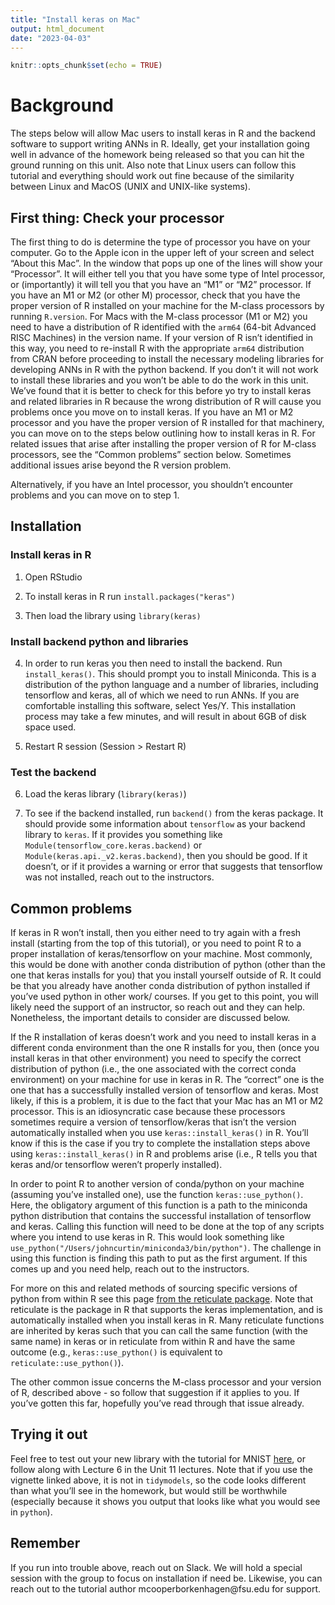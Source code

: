 ```yaml
---
title: "Install keras on Mac"
output: html_document
date: "2023-04-03"
---
```


```r
knitr::opts_chunk$set(echo = TRUE)
```

# Background
The steps below will allow Mac users to install keras in R and the backend software to support writing ANNs in R. Ideally, get your installation going well in advance of the homework being released so that you can hit the ground running on this unit. Also note that Linux users can follow this tutorial and everything should work out fine because of the similarity between Linux and MacOS (UNIX and UNIX-like systems).

## First thing: Check your processor
The first thing to do is determine the type of processor you have on your computer. Go to the Apple icon in the upper left of your screen and select "About this Mac". In the window that pops up one of the lines will show your "Processor". It will either tell you that you have some type of Intel processor, or (importantly) it will tell you that you have an "M1" or "M2" processor. If you have an M1 or M2 (or other M) processor, check that you have the proper version of R installed on your machine for the M-class processors by running `R.version`. For Macs with the M-class processor (M1 or M2) you need to have a distribution of R identified with the `arm64` (64-bit Advanced RISC Machines) in the version name. If your version of R isn't identified in this way, you need to re-install R with the appropriate `arm64` distribution from CRAN before proceeding to install the necessary modeling libraries for developing ANNs in R with the python backend. If you don't it will not work to install these libraries and you won't be able to do the work in this unit. We've found that it is better to check for this before yo try to install keras and related libraries in R because the wrong distribution of R will cause you problems once you move on to install keras. If you have an M1 or M2 processor and you have the proper version of R installed for that machinery, you can move on to the steps below outlining how to install keras in R. For related issues that arise after installing the proper version of R for M-class processors, see the "Common problems" section below. Sometimes additional issues arise beyond the R version problem.

Alternatively, if you have an Intel processor, you shouldn't encounter problems and you can move on to step 1.


## Installation
### Install keras in R
1. Open RStudio

2. To install keras in R run `install.packages("keras")`

3. Then load the library using `library(keras)`

### Install backend python and libraries
4. In order to run keras you then need to install the backend. Run `install_keras()`. This should prompt you to install Miniconda. This is a distribution of the python language and a number of libraries, including tensorflow and keras, all of which we need to run ANNs. If you are comfortable installing this software, select Yes/Y. This installation process may take a few minutes, and will result in about 6GB of disk space used.

5. Restart R session (Session > Restart R)

### Test the backend
6. Load the keras library (`library(keras)`)

7. To see if the backend installed, run `backend()` from the keras package. It should provide some information about `tensorflow` as your backend library to `keras`. If it provides you something like `Module(tensorflow_core.keras.backend)` or `Module(keras.api._v2.keras.backend)`, then you should be good. If it doesn't, or if it provides a warning or error that suggests that tensorflow was not installed, reach out to the instructors.

## Common problems
If keras in R won't install, then you either need to try again with a fresh install (starting from the top of this tutorial), or you need to point R to a proper installation of keras/tensorflow on your machine. Most commonly, this would be done with another conda distribution of python (other than the one that keras installs for you) that you install yourself outside of R. It could be that you already have another conda distribution of python installed if you've used python in other work/ courses. If you get to this point, you will likely need the support of an instructor, so reach out and they can help. Nonetheless, the important details to consider are discussed below.

If the R installation of keras doesn't work and you need to install keras in a different conda environment than the one R installs for you, then (once you install keras in that other environment) you need to specify the correct distribution of python (i.e., the one associated with the correct conda environment) on your machine for use in keras in R. The "correct" one is the one that has a successfully installed version of tensorflow and keras. Most likely, if this is a problem, it is due to the fact that your Mac has an M1 or M2 processor. This is an idiosyncratic case because these processors sometimes require a version of tensorflow/keras that isn't the version automatically installed when you use `keras::install_keras()` in R. You'll know if this is the case if you try to complete the installation steps above using `keras::install_keras()` in R and problems arise (i.e., R tells you that keras and/or tensorflow weren't properly installed).

In order to point R to another version of conda/python on your machine (assuming you've installed one), use the function `keras::use_python()`. Here, the obligatory argument of this function is a path to the miniconda python distribution that contains the successful installation of tensorflow and keras. Calling this function will need to be done at the top of any scripts where you intend to use keras in R. This would look something like `use_python("/Users/johncurtin/miniconda3/bin/python")`. The challenge in using this function is finding this path to put as the first argument. If this comes up and you need help, reach out to the instructors.

For more on this and related methods of sourcing specific versions of python from within R see this page [from the reticulate package](https://rstudio.github.io/reticulate/articles/versions.html). Note that reticulate is the package in R that supports the keras implementation, and is automatically installed when you install keras in R. Many reticulate functions are inherited by keras such that you can call the same function (with the same name) in keras or in reticulate from within R and have the same outcome (e.g., `keras::use_python()` is equivalent to `reticulate::use_python()`).

The other common issue concerns the M-class processor and your version of R, described above - so follow that suggestion if it applies to you. If you've gotten this far, hopefully you've read through that issue already.

## Trying it out
Feel free to test out your new library with the tutorial for MNIST [here](https://cran.r-project.org/web/packages/keras/vignettes/index.html), or follow along with Lecture 6 in the Unit 11 lectures. Note that if you use the vignette linked above, it is not in `tidymodels`, so the code looks different than what you'll see in the homework, but would still be worthwhile (especially because it shows you output that looks like what you would see in `python`).

## Remember
If you run into trouble above, reach out on Slack. We will hold a special session with the group to focus on installation if need be. Likewise, you can reach out to the tutorial author mcooperborkenhagen@fsu.edu for support.

